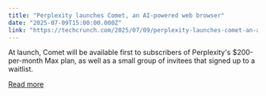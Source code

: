 ```yaml
---
title: "Perplexity launches Comet, an AI-powered web browser"
date: "2025-07-09T15:00:00.000Z"
link: "https://techcrunch.com/2025/07/09/perplexity-launches-comet-an-ai-powered-web-browser/"
---
```


At launch, Comet will be available first to subscribers of Perplexity's $200-per-month Max plan, as well as a small group of invitees that signed up to a waitlist.

[Read more](https://techcrunch.com/2025/07/09/perplexity-launches-comet-an-ai-powered-web-browser/)
